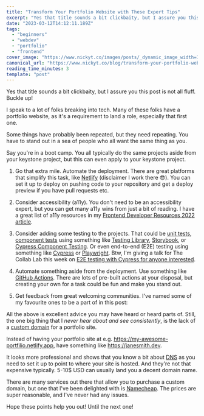 ```yaml
---
title: "Transform Your Portfolio Website with These Expert Tips"
excerpt: "Yes that title sounds a bit clickbaity, but I assure you this post is not all fluff. Buckle up!  I..."
date: "2023-03-12T14:12:11.189Z"
tags:
  - "beginners"
  - "webdev"
  - "portfolio"
  - "frontend"
cover_image: "https://www.nickyt.co/images/posts/_dynamic_image_width=1000,height=420,fit=cover,gravity=auto,format=auto_https%3A%2F%2Fdev-to-uploads.s3.amazonaws.com%2Fuploads%2Farticles%2F55c1umcrwwox207gat3i.png"
canonical_url: "https://www.nickyt.co/blog/transform-your-portfolio-website-with-these-expert-tips-334e/"
reading_time_minutes: 3
template: "post"
---
```



Yes that title sounds a bit clickbaity, but I assure you this post is not all fluff. Buckle up!

I speak to a lot of folks breaking into tech. Many of these folks have a portfolio website, as it's a requirement to land a role, especially that first one.

Some things have probably been repeated, but they need repeating. You have to stand out in a sea of people who all want the same thing as you.

Say you're in a boot camp. You all typically do the same projects aside from your keystone project, but this can even apply to your keystone project.

1. Go that extra mile. Automate the deployment. There are great platforms that simplify this task, like [Netlify](https://www.netlify.com/) (disclaimer I work there 😎). You can set it up to deploy on pushing code to your repository and get a deploy preview if you have pull requests etc.

2. Consider accessibility (a11y). You don't need to be an accessibility expert, but you can get many a11y wins from just a bit of reading. I have a great list of a11y resources in my [Frontend Developer Resources 2022 article](https://www.iamdeveloper.com/blog/frontend-developer-resources-2022-4cp2/#heading-accessibility).

3. Consider adding some testing to the projects. That could be [unit tests](https://martinfowler.com/bliki/UnitTest.html), [component tests](https://applitools.com/learn/concepts/component-testing/) using something like [Testing Library](https://testing-library.com/docs/), [Storybook](https://storybook.js.org/), or [Cypress Component Testing](https://docs.cypress.io/guides/component-testing/overview). Or even end-to-end (E2E) testing using something like [Cypress](https://www.cypress.io/) or [Playwright](https://playwright.dev/). Btw, I'm giving a talk for The Collab Lab this week on [E2E testing with Cypress for anyone interested](https://www.iamdeveloper.com/pages/talks/#heading-end-to-end-testing-with-cypress).

4. Automate something aside from the deployment. Use something like [GitHub Actions](https://docs.github.com/en/actions). There are lots of pre-built actions at your disposal, but creating your own for a task could be fun and make you stand out.

5. Get feedback from great welcoming communities. I've named some of my favourite ones to be a part of in this post:

<Embed url="https://dev.to/nickytonline/where-do-you-find-community-458p" />

All the above is excellent advice you may have heard or heard parts of. Still, the one big thing that I <em>never hear about and see consistently</em>, is the lack of a [custom domain](https://blog.hubspot.com/website/custom-domains) for a portfolio site.

Instead of having your portfolio site at e.g. https://my-awesome-portfilio.netlify.app, have something like https://janesmith.dev.

It looks more professional and shows that you know a bit about [DNS](https://jvns.ca/blog/2022/04/26/new-zine--how-dns-works-/) as you need to set it up to point to where your site is hosted. And they're not that expensive typically. 5-10$ USD can usually land you a decent domain name.

There are many services out there that allow you to purchase a custom domain, but one that I've been delighted with is [Namecheap](https://www.namecheap.com/). The prices are super reasonable, and I've never had any issues.

Hope these points help you out! Until the next one!
